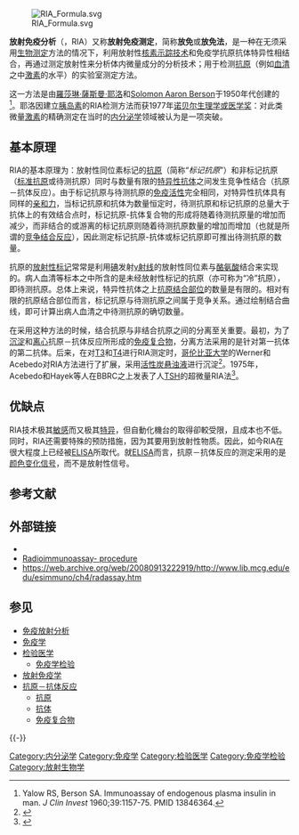 {{Link style|time=2015-12-13T13:47:02+00:00}}
[[File:RIA_Formula.svg|thumb]]

'''放射免疫分析'''（{{lang-en|radioimmunoassay}}，RIA）又称'''放射免疫测定'''，简称'''放免'''或'''放免法'''，是一种在无须采用[[生物测定|生物测定]]方法的情况下，利用放射性[[核素|核素]][[放射性示踪剂|示踪技术]]和免疫学抗原抗体特异性相结合，再通过测定放射性来分析体内微量成分的分析技术；用于检测[[抗原|抗原]]（例如[[血清|血清]]之中[[激素|激素]]的水平）的实验室测定方法。

这一方法是由[[羅莎琳·薩斯曼·耶洛|羅莎琳·薩斯曼·耶洛]]和[[:en:Solomon_Berson|Solomon Aaron Berson]]于1950年代创建的<ref>Yalow RS, Berson SA. Immunoassay of endogenous plasma insulin in man. ''J Clin Invest'' 1960;39:1157-75. PMID 13846364.</ref>。耶洛因建立[[胰岛素|胰岛素]]的RIA检测方法而获1977年[[诺贝尔生理学或医学奖|诺贝尔生理学或医学奖]]：对此类微量[[激素|激素]]的精确测定在当时的[[内分泌学|内分泌学]]领域被认为是一项突破。

== 基本原理 ==
RIA的基本原理为：放射性同位素标记的[[抗原|抗原]]（简称“''标记抗原''”）和非标记抗原（[[标准抗原|标准抗原]]或待测抗原）同时与数量有限的[[抗体|特异性抗体]]之间发生竞争性结合（抗原－抗体反应）。由于标记抗原与待测抗原的[[免疫活性|免疫活性]]完全相同，对特异性抗体具有同样的[[亲和力_(免疫学)|亲和力]]，当标记抗原和抗体为数量恒定时，待测抗原和标记抗原的总量大于抗体上的有效结合点时，标记抗原-抗体复合物的形成将随着待测抗原量的增加而减少，而非结合的或游离的标记抗原则随着待测抗原数量的增加而增加（也就是所谓的[[竞争结合反应|竞争结合反应]]），因此测定标记抗原-抗体或标记抗原即可推出待测抗原的数量。

抗原的[[放射性标记|放射性标记]]常常是利用[[碘|碘]]发射[[γ射线|γ射线]]的放射性同位素与[[酪氨酸|酪氨酸]]结合来实现的。病人血清等标本之中所含的是未经放射性标记的抗原（亦可称为“冷”抗原），即待测抗原。总体上来说，特异性抗体之上[[抗原结合位点|抗原结合部位]]的数量是有限的。相对有限的抗原结合部位而言，标记抗原与待测抗原之间属于竞争关系。通过绘制结合曲线，即可计算出病人血清之中待测抗原的确切数量。

在采用这种方法的时候，结合抗原与非结合抗原之间的分离至关重要。最初，为了[[沉淀|沉淀]]和[[离心|离心]]抗原－抗体反应所形成的[[免疫复合物|免疫复合物]]，分离方法采用的是针对第一抗体的第二抗体。后来，在对[[T3|T3]]和[[T4|T4]]进行RIA测定时，[[哥伦比亚大学|哥伦比亚大学]]的Werner和Acebedo对RIA方法进行了扩展，采用[[活性炭|活性炭]][[悬浊液|悬浊液]]进行沉淀<ref>{{cite journal |author=Werner SC, Acebedo G, Radichevich I |title = Rapid radioimmunoassay for both T4 and T3 in the same sample of human serum |url=https://archive.org/details/sim_journal-of-clinical-endocrinology-and-metabolism_1974-03_38_3/page/493 |journal=J. Clin. Endocrinol. Metab. |volume=38 |issue=3 |pages=493–5 |year=1974 |pmid=4815178 |doi=}}</ref>。1975年，Acebedo和Hayek等人在BBRC之上发表了人[[促甲状腺激素|TSH]]的超微量RIA法<ref>{{cite journal |author=Acebedo G, Hayek A, Klegerman M, Crolla L, Bermes E, Brooks M |title = A rapid ultramicro radioimmunoassay for human thyrotropin |journal=Biochem. Biophys. Res. Commun. |volume=65 |issue=2 |pages=449–56 |year = 1975 |pmid=1148002 |doi = 10.1016/S0006-291X(75)80168-9}}</ref>。

== 优缺点 ==
RIA技术极其[[敏感性_(试验)|敏感]]而又极其[[特异性_(试验)|特异]]，但自動化機台的取得卻較受限，且成本也不低。同时，RIA还需要特殊的预防措施，因为其要用到放射性物质。因此，如今RIA在很大程度上已经被[[酶联免疫吸附试验|ELISA]]所取代。就[[酶联免疫吸附试验|ELISA]]而言，抗原－抗体反应的测定采用的是[[比色法|颜色变化]][[信号|信号]]，而不是放射性信号。

<!-- == 注释 ==
{{Notelist}} -->
== 参考文献 ==
{{Reflist|2}}

== 外部链接 ==
* {{MeshName|Radioimmunoassay}}
* [https://web.archive.org/web/20080116161332/http://www.biotecnika.googlepages.com/radioimmunoassay.html Radioimmunoassay- procedure]
* https://web.archive.org/web/20080913222919/http://www.lib.mcg.edu/edu/esimmuno/ch4/radassay.htm

== 参见 ==
{{Portal box|医学}}
* [[免疫放射分析|免疫放射分析]]
* [[免疫学|免疫学]]
* [[检验医学|检验医学]]
** [[免疫学检验|免疫学检验]]
* [[放射免疫学|放射免疫学]]
* [[抗原－抗体反应|抗原－抗体反应]]
** [[抗原|抗原]]
** [[抗体|抗体]]
** [[免疫复合物|免疫复合物]]

{{-}}
{{血液及淋巴系统疾病诊疗手段}}
<!--{{免疫学技术与试验}}-->

[[Category:内分泌学|Category:内分泌学]]
[[Category:免疫学|Category:免疫学]]
[[Category:检验医学|Category:检验医学]]
[[Category:免疫学检验|Category:免疫学检验]]
[[Category:放射生物学|Category:放射生物学]]